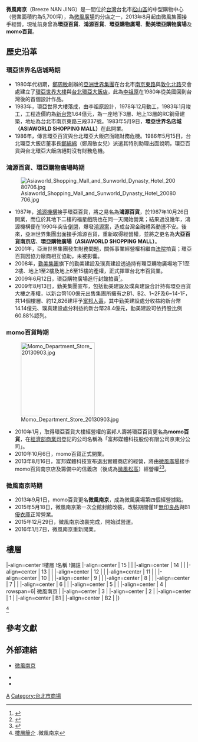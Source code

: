 {{Infobox Company 
| company_name       = 微風南京
| company_name_en    = Breeze NAN JING
| company_logo       = [[File:Breeze_Nanjing_20160430.jpg|200px]]
| company_type       = 
| predecessor        = 環亞百貨<br>鴻源百貨<br>環亞購物廣場<br>勤美環亞購物廣場<br>momo百貨
| company_slogan     = 
| traded_as = 
| foundation         = 2013年9月1日（轉手後開業）
| location           = {{flagicon|TWN}} [[台北市|台北市]][[松山區_(台北市)|松山區]][[南京東路_(台北市)|南京東路]]三段337號
| key_people         = 
| industry           = 百貨零售
| products           = 
| services           = 
| capital            = 
| revenue            = 
| operating_income   = 
| profit             = 
| market_value       = 
| num_employees      = 
| P/E ratio          = 
| earnings per share = 
| Net asset value    = 
| accounting_period  = 
| parent             = 
| divisions          = 
| major_shareholder  = 
| subsid             = 
| homepage           = [https://www.breezecenter.com/branches/005 www.breezecenter.com]
| footnotes          = 
}}
'''微風南京'''（Breeze NAN JING）是一間位於[[台灣|台灣]]台北市[[松山區_(臺灣)|松山區]]的中型購物中心（營業面積約為5,700坪），為[[微風廣場|微風廣場]]的分店之一，2013年8月起由微風集團接手經營。現址前身曾為'''環亞百貨'''、'''鴻源百貨'''、'''環亞購物廣場'''、'''勤美環亞購物廣場'''及'''momo百貨'''。

== 歷史沿革 ==
===環亞世界名店城時期===
*1980年代初期，[[鄭周敏|鄭周敏]]創辦的[[亞洲世界集團|亞洲世界集團]]在台北市[[南京東路_(台北市)|南京東路]]與[[敦化北路|敦化北路]]交會處建立了[[環亞世界大樓|環亞世界大樓]]與[[台北環亞大飯店|台北環亞大飯店]]，此為[[李祖原|李祖原]]在1980年從美國回到台灣後的首個設計作品。
*1983年，環亞世界大樓落成，由李祖原設計，1978年12月動工，1983年1月竣工，工程造價約為[[新台幣|新台幣]]1.64億元，為一座地下3層、地上13層的RC鋼骨建築，地址為台北市南京東路三段337號。1983年5月9日，'''環亞世界名店城（ASIAWORLD SHOPPING MALL）'''在此開業。
*1986年，傳言環亞百貨與台北環亞大飯店面臨財務危機。1986年5月15日，台北環亞大飯店董事長[[鄭綿綿|鄭綿綿]]（鄭周敏女兒）派遣其特別助理出面說明，環亞百貨與台北環亞大飯店絕對沒有財務危機。

===鴻源百貨、環亞購物廣場時期===
[[File:Asiaworld_Shopping_Mall_and_Sunworld_Dynasty_Hotel_20080706.jpg|thumb]]
*1987年，[[鴻源機構|鴻源機構]]接手環亞百貨，將之易名為'''鴻源百貨'''，於1987年10月26日開業，而位於其地下二樓的福星戲院也在同一天開始營業；結果過沒幾年，鴻源機構便在1990年突告[[倒閉|倒閉]]，爆發[[鴻源案|鴻源案]]，造成台灣金融體系動盪不安。後來，亞洲世界集團出面接手鴻源百貨，重新取得經營權，並將之更名為'''大亞百貨南京店'''、'''環亞購物廣場（ASIAWORLD SHOPPING MALL）'''。
*2001年，亞洲世界集團發生財務問題，關係事業經營權相繼由[[法院|法院]]拍賣；環亞百貨因協力廠商相互協助，未被影響。
*2008年，[[勤美集團|勤美集團]]旗下的勤美建設及璞真建設透過持有環亞購物廣場地下1至2樓、地上1至2樓及地上6至15樓的產權，正式揮軍台北市百貨業。
*2009年6月12日，環亞購物廣場進行封館拍賣<ref>{{cite news|url=http://www.idn.com.tw/news/news_content.php?artid=20090610clc002|title=環亞購物廣場即將走入歷史|publisher=自立晚報|author=陳家珍|date=2009-06-10|accessdate=2015-01-22|archive-date=2019-06-11|archive-url=https://web.archive.org/web/20190611035024/http://www.idn.com.tw/news/news_content.php?artid=20090610clc002|dead-url=no}}</ref>。
*2009年8月13日，勤美集團宣布，包括勤美建設及璞真建設合計持有環亞百貨大樓之產權，以新台幣100億元出售集團所擁有之B1、B2、1~2F及6~14-1F，共14個樓層、約12,826建坪予[[富邦人壽|富邦人壽]]，其中勤美建設處分收益約新台幣14.14億元、璞真建設處分利益約新台幣28.4億元，勤美建設可依持股比例60.88%認列。

===momo百貨時期===
[[File:Momo_Department_Store_20130903.jpg|200px]]
*2010年1月，取得環亞百貨大樓經營權的富邦人壽將環亞百貨更名為'''momo百貨'''，在[[經濟部商業司|經濟部商業司]]登記的公司名稱為「富邦媒體科技股份有限公司京東分公司」。
*2010年10月6日，momo百貨正式開業。
*2013年8月16日，富邦媒體科技宣布退出實體商店的經營，將由[[微風廣場|微風廣場]]接手momo百貨南京店及籌備中的信義店（後成為[[微風松高|微風松高]]）經營權<ref>{{cite news|url=http://www.ettoday.net/news/20130816/258185.htm/|title=富邦宣布轉手momo百貨未來由微風廣場接手|publisher=ETtoday新聞雲|author=蔡孟修|date=2013-08-16|accessdate=2013-08-17|archive-date=2021-05-13|archive-url=https://web.archive.org/web/20210513035735/https://www.ettoday.net/news/20130816/258185.htm/|dead-url=no}}</ref><ref>{{cite news|url=https://tw.news.yahoo.com/momo百貨吹熄燈號-微風廣場接手營運-230526912.html?guccounter=1&guce_referrer=aHR0cHM6Ly93d3cuZ29vZ2xlLmNvbS8&guce_referrer_sig=AQAAAK69gl_URxqa8My76pJsu-fP9PXktCDiGHs5nwWbBRZAWncFamzdYjHWdCtyDQCq8bEhk0Ar029XR-NR2TPZRIMZa3TO6N7lYnpwFhFHQ5j_N5jrxcoPCZMNFNpu4qQv-HlryqwWbBtP8ZhPw3eapkAq8RO26XRti718haYZKSyW|title=momo百貨吹熄燈號 微風廣場接手營運|publisher=卡優新聞網|author=魏妤庭|date=2013-08-16|accessdate=2021-07-21|archive-date=2021-07-21|archive-url=https://web.archive.org/web/20210721145313/https://tw.news.yahoo.com/momo%E7%99%BE%E8%B2%A8%E5%90%B9%E7%86%84%E7%87%88%E8%99%9F-%E5%BE%AE%E9%A2%A8%E5%BB%A3%E5%A0%B4%E6%8E%A5%E6%89%8B%E7%87%9F%E9%81%8B-230526912.html?guccounter=1&guce_referrer=aHR0cHM6Ly93d3cuZ29vZ2xlLmNvbS8&guce_referrer_sig=AQAAAK69gl_URxqa8My76pJsu-fP9PXktCDiGHs5nwWbBRZAWncFamzdYjHWdCtyDQCq8bEhk0Ar029XR-NR2TPZRIMZa3TO6N7lYnpwFhFHQ5j_N5jrxcoPCZMNFNpu4qQv-HlryqwWbBtP8ZhPw3eapkAq8RO26XRti718haYZKSyW|dead-url=no}}</ref>。

===微風南京時期===
*2013年9月1日，momo百貨更名'''微風南京'''，成為微風廣場第四個經營據點。
*2015年5月18日，微風南京第一次全館封館改裝，改裝期間僅1F[[無印良品|無印良品]]與B1[[優衣庫|優衣庫]]正常營業。
*2015年12月29日，微風南京改裝完成，開始試營運。
*2016年1月7日，微風南京重新開業。

== 樓層 ==
<div style>
{{start box|style=clear:none;}}
|-align=center
!樓層
!名稱
!備註
|-align=center
| 15
|  
|
|-align=center
| 14
|  
|
|-align=center
| 13
|  
|
|-align=center
| 12
|  
|
|-align=center
| 11
|  
|
|-align=center
| 10
|  
|
|-align=center
| 9
|  
|
|-align=center
| 8
|  
|
|-align=center
| 7
|  
|
|-align=center
| 6
|  
|
|-align=center
| 5
|  
|
|-align=center
| 4
| rowspan=6| 微風南京
|
|-align=center
| 3
| 
|-align=center
| 2
| 
|-align=center
| 1
|
|-align=center
| B1
|
|-align=center
| B2
|
|}
</div>
<ref>[https://www.breezecenter.com/branches/005 樓層簡介] {{Wayback|url=https://www.breezecenter.com/branches/005 |date=20210616082019 }}.微風南京</ref>

== 參考文獻 ==
{{REFLIST}}

==外部連結==
{{commons category|Breeze Nanjing}}
*{{zh-tw}}{{en}}[https://www.breezecenter.com/branches/005 微風南京] {{Wayback|url=https://www.breezecenter.com/branches/005 |date=20210616082019 }}
*{{facebook|breezenanjing|微風南京 Breeze NAN JING }}
*{{instagram|breezenanjing|微風南京 Breeze NAN JING }}

{{台灣百貨公司}}
{{台灣購物中心}}

[[Category:台灣購物中心|A]]
[[Category:台北市商場|Category:台北市商場]]